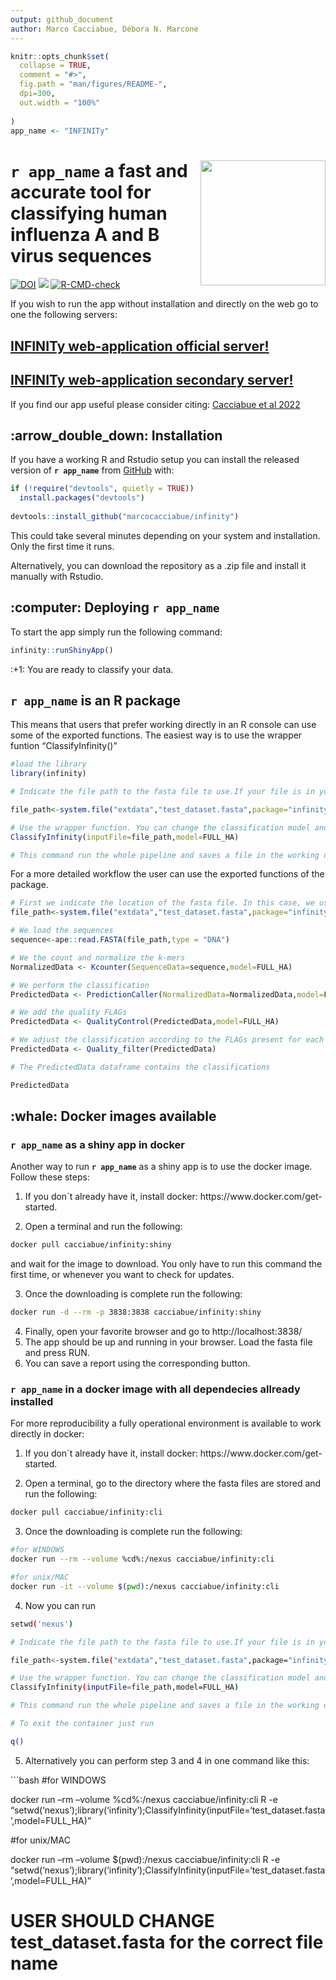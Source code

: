 ```yaml
---
output: github_document
author: Marco Cacciabue, Débora N. Marcone
---
```


<!-- README.md is generated from README.Rmd. Please edit that file -->

```r
knitr::opts_chunk$set(
  collapse = TRUE,
  comment = "#>",
  fig.path = "man/figures/README-",
  dpi=300,
  out.width = "100%"
  
)
app_name <- "INFINITy"
```

# **`r app_name `** <img src='man/figures/hex.png' style="float:right; height:200px;" /> a fast and accurate tool for classifying human influenza A and B virus sequences

<!-- badges: start -->
[![DOI](https://zenodo.org/badge/COMPLETE!!)](https://zenodo.org/badge/latestdoi/COMPLETE!!)
[![](https://img.shields.io/badge/lifecycle-experimental-orange.svg)](https://www.tidyverse.org/lifecycle/#experimental)
[![R-CMD-check](https://github.com/marcocacciabue/infinity/workflows/R-CMD-check/badge.svg)](https://github.com/marcocacciabue/infinity/actions)
<!-- badges: end -->

If you wish to run the app without installation and directly on the web go to one the following servers:

## [INFINITy web-application official server!](https://infinity.unlu.edu.ar/)

## [INFINITy web-application secondary server!](https://cacciabue.shinyapps.io/infinity/)


If you find our app useful please consider citing: [Cacciabue et al 2022](https://www.biorxiv.org/)

## :arrow_double_down: Installation

If you have a working R and Rstudio setup you
can install the released version of **`r app_name `** from [GitHub](https://github.com/) with:

``` r
if (!require("devtools", quietly = TRUE))
  install.packages("devtools")
  
devtools::install_github("marcocacciabue/infinity")
```
This could take several minutes depending on your system and installation. Only the first time it runs.

Alternatively, you can download the repository as a .zip file and install it manually with Rstudio.

## :computer: Deploying **`r app_name `**

To start the app simply run the following command:

```r
infinity::runShinyApp()
```

:+1: You are ready to classify your data. 


## **`r app_name `** is an R package

This means that users that prefer working directly in an R console can use some of the exported functions. The easiest way is to use the wrapper funtion "ClassifyInfinity()"

```r
#load the library
library(infinity)

# Indicate the file path to the fasta file to use.If your file is in your working directory you need to simply indicate the file name. In this case, we use a test file provided with the package itself. 

file_path<-system.file("extdata","test_dataset.fasta",package="infinity")

# Use the wrapper function. You can change the classification model and pass other arguments
ClassifyInfinity(inputFile=file_path,model=FULL_HA)

# This command run the whole pipeline and saves a file in the working directory a "Results.csv" by default. You can change the name file setting the "outputFile" parameter.


```

For a more detailed workflow the user can use the exported functions of the package.

```r
# First we indicate the location of the fasta file. In this case, we use a test file provided with the package itself.
file_path<-system.file("extdata","test_dataset.fasta",package="infinity")

# We load the sequences
sequence<-ape::read.FASTA(file_path,type = "DNA")

# We the count and normalize the k-mers
NormalizedData <- Kcounter(SequenceData=sequence,model=FULL_HA)

# We perform the classification
PredictedData <- PredictionCaller(NormalizedData=NormalizedData,model=FULL_HA)

# We add the quality FLAGs
PredictedData <- QualityControl(PredictedData,model=FULL_HA)

# We adjust the classification according to the FLAGs present for each sample:
PredictedData <- Quality_filter(PredictedData)

# The PredictedData dataframe contains the classifications

PredictedData
```

## :whale: Docker images available

### **`r app_name `** as a shiny app in docker
Another way to run **`r app_name `** as a shiny app is to use the docker image. Follow these steps:

1.    If you don´t already have it, install docker: https://www.docker.com/get-started.

2.    Open a terminal and run the following:

```bash
docker pull cacciabue/infinity:shiny

```

and wait for the image to download. You only have to run this command the first time, or whenever you want to check for updates.

3.    Once the downloading is complete run the following:
```bash
docker run -d --rm -p 3838:3838 cacciabue/infinity:shiny

```

4.    Finally, open your favorite browser and go to http://localhost:3838/
5.    The app should be up and running in your browser. Load the fasta file and press RUN.
6.    You can save a report using the corresponding button.

### **`r app_name `** in a docker image with all dependecies allready installed

For more reproducibility a fully operational environment is available to work directly in docker:

1.    If you don´t already have it, install docker: https://www.docker.com/get-started.

2.    Open a terminal, go to the directory where the fasta files are stored and run the following:

```bash
docker pull cacciabue/infinity:cli

```

3.    Once the downloading is complete run the following:
```bash
#for WINDOWS 
docker run --rm --volume %cd%:/nexus cacciabue/infinity:cli

#for unix/MAC
docker run -it --volume $(pwd):/nexus cacciabue/infinity:cli

```

4.  Now you can run

```bash
setwd('nexus')

# Indicate the file path to the fasta file to use.If your file is in your working directory you need to simply indicate the file name. In this case, we use a test file provided with the package itself. 

file_path<-system.file("extdata","test_dataset.fasta",package="infinity")

# Use the wrapper function. You can change the classification model and pass other arguments
ClassifyInfinity(inputFile=file_path,model=FULL_HA)

# This command run the whole pipeline and saves a file in the working directory a "Results.csv" by default. You can change the name file setting the "outputFile" parameter.

# To exit the container just run

q()

```

5. Alternatively you can perform step 3 and 4 in one command like this:

```bash

#for WINDOWS 

docker run --rm --volume %cd%:/nexus cacciabue/infinity:cli R -e "setwd('nexus');library('infinity');ClassifyInfinity(inputFile='test_dataset.fasta',model=FULL_HA)"

#for unix/MAC

docker run --rm --volume $(pwd):/nexus cacciabue/infinity:cli R -e "setwd('nexus');library('infinity');ClassifyInfinity(inputFile='test_dataset.fasta',model=FULL_HA)"


# USER SHOULD CHANGE test_dataset.fasta for the correct file name

